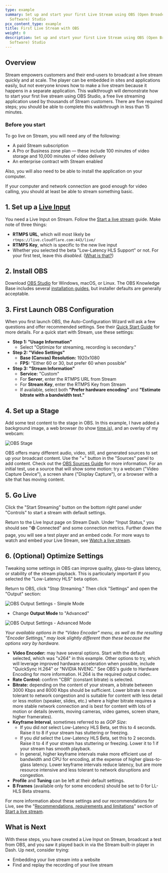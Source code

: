 ```yaml
---
type: example
summary: Set up and start your first Live Stream using OBS (Open Broadcaster
  Software) Studio
pcx_content_type: example
title: First Live Stream with OBS
weight: 0
description: Set up and start your first Live Stream using OBS (Open Broadcaster
  Software) Studio
---
```


## Overview

Stream empowers customers and their end-users to broadcast a live stream quickly and at scale. The player can be embedded in sites and applications easily, but not everyone knows how to make a live stream because it happens in a separate application. This walkthrough will demonstrate how to start your first live stream using OBS Studio, a free live streaming application used by thousands of Stream customers. There are five required steps; you should be able to complete this walkthrough in less than 15 minutes.

### Before you start

To go live on Stream, you will need any of the following:

- A paid Stream subscription
- A Pro or Business zone plan — these include 100 minutes of video storage and 10,000 minutes of video delivery
- An enterprise contract with Stream enabled

Also, you will also need to be able to install the application on your computer.

If your computer and network connection are good enough for video calling, you should at least be able to stream something basic.

## 1. Set up a [Live Input](/stream/stream-live/start-stream-live/)

You need a Live Input on Stream. Follow the [Start a live stream](/stream/stream-live/start-stream-live/) guide. Make note of three things:

- **RTMPS URL**, which will most likely be `rtmps://live.cloudflare.com:443/live/`
- **RTMPS Key**, which is specific to the new live input
- Whether you selected the beta "Low-Latency HLS Support" or not. For your first test, leave this _disabled._ ([What is that?](https://blog.cloudflare.com/cloudflare-stream-low-latency-hls-open-beta))

## 2. Install OBS

Download [OBS Studio](https://obsproject.com/) for Windows, macOS, or Linux. The OBS Knowledge Base includes several [installation guides](https://obsproject.com/kb/category/1), but installer defaults are generally acceptable.

## 3. First Launch OBS Configuration

When you first launch OBS, the Auto-Configuration Wizard will ask a few questions and offer recommended settings. See their [Quick Start Guide](https://obsproject.com/kb/quick-start-guide) for more details. For a quick start with Stream, use these settings:

- **Step 1: "Usage Information"**
  - Select "Optimize for streaming, recording is secondary."
- **Step 2: "Video Settings"**
  - **Base (Canvas) Resolution:** 1920x1080
  - **FPS:** "Either 60 or 30, but prefer 60 when possible"
- **Step 3: "Stream Information"**
  - **Service:** "Custom"
  - For **Server**, enter the RTMPS URL from Stream
  - For **Stream Key**, enter the RTMPS Key from Stream
  - If available, select both **"Prefer hardware encoding"** and **"Estimate bitrate with a bandwidth test."**

## 4. Set up a Stage

Add some test content to the stage in OBS. In this example, I have added a background image, a web browser (to show [time.is](https://time.is)), and an overlay of my webcam:

![OBS Stage](~/assets/images/stream/examples/obs-from-scratch/obs-stage.png)

OBS offers many different audio, video, still, and generated sources to set up your broadcast content. Use the "+" button in the "Sources" panel to add content. Check out the [OBS Sources Guide](https://obsproject.com/kb/sources-guide) for more information. For an initial test, use a source that will show some motion: try a webcam ("Video Capture Device"), a screen share ("Display Capture"), or a browser with a site that has moving content.

## 5. Go Live

Click the "Start Streaming" button on the bottom right panel under "Controls" to start a stream with default settings.

Return to the Live Input page on Stream Dash. Under "Input Status," you should see "🟢 Connected" and some connection metrics. Further down the page, you will see a test player and an embed code. For more ways to watch and embed your Live Stream, see [Watch a live stream](/stream/stream-live/watch-live-stream/).

## 6. (Optional) Optimize Settings

Tweaking some settings in OBS can improve quality, glass-to-glass latency, or stability of the stream playback. This is particularly important if you selected the "Low-Latency HLS" beta option.

Return to OBS, click "Stop Streaming." Then click "Settings" and open the "Output" section:

![OBS Output Settings - Simple Mode](~/assets/images/stream/examples/obs-from-scratch/obs-output-settings-1.png)

- Change **Output Mode** to "Advanced"

![OBS Output Settings - Advanced Mode](~/assets/images/stream/examples/obs-from-scratch/obs-output-settings-2.png)

_Your available options in the "Video Encoder" menu, as well as the resulting "Encoder Settings," may look slightly different than these because the options vary by hardware._

- **Video Encoder:** may have several options. Start with the default selected, which was "x264" in this example. Other options to try, which will leverage improved hardware acceleration when possible, include "QuickSync H.264" or "NVIDIA NVENC." See OBS's guide to Hardware Encoding for more information. H.264 is the required output codec.
- **Rate Control:** confirm "CBR" (constant bitrate) is selected.
- **Bitrate:** depending on the content of your stream, a bitrate between 3000 Kbps and 8000 Kbps should be sufficient. Lower bitrate is more tolerant to network congestion and is suitable for content with less detail or less motion (speaker, slides, etc.) where a higher bitrate requires a more stable network connection and is best for content with lots of motion or details (events, moving cameras, video games, screen share, higher framerates).
- **Keyframe Interval**, sometimes referred to as _GOP Size_:
  - If you did _not_ select Low-Latency HLS Beta, set this to 4 seconds. Raise it to 8 if your stream has stuttering or freezing.
  - If you _did_ select the Low-Latency HLS Beta, set this to 2 seconds. Raise it to 4 if your stream has stuttering or freezing. Lower it to 1 if your stream has smooth playback.
  - In general, higher keyframe intervals make more efficient use of bandwidth and CPU for encoding, at the expense of higher glass-to-glass latency. Lower keyframe intervals reduce latency, but are more resource intensive and less tolerant to network disruptions and congestion.
- **Profile** and **Tuning** can be left at their default settings.
- **B Frames** (available only for some encoders) should be set to 0 for LL-HLS Beta streams.

For more information about these settings and our recommendations for Live, see the "[Recommendations, requirements and limitations](/stream/stream-live/start-stream-live/#recommendations-requirements-and-limitations)" section of [Start a live stream](/stream/stream-live/start-stream-live/).

## What is Next

With these steps, you have created a Live Input on Stream, broadcast a test from OBS, and you saw it played back in via the Stream built-in player in Dash. Up next, consider trying:

- Embedding your live stream into a website
- Find and replay the recording of your live stream
